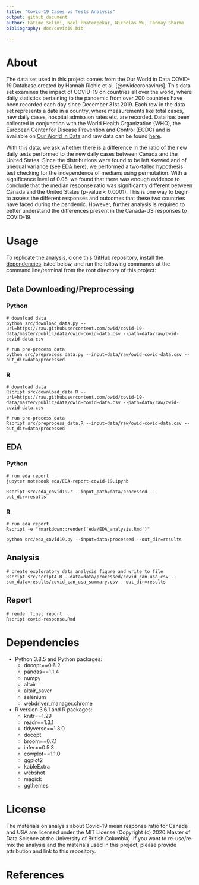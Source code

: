 ```yaml
---
title: "Covid-19 Cases vs Tests Analysis"
output: github_document
author: Fatime Selimi, Neel Phaterpekar, Nicholas Wu, Tanmay Sharma
bibliography: doc/covid19.bib

---
```


# About

The data set used in this project comes from the Our World in Data
COVID-19 Database created by Hannah Richie et al. [@owidcoronavirus]. This data set examines the impact of COVID-19 on countries all
over the world, where daily statistics pertaining to the pandemic from
over 200 countries have been recorded each day since December 31st 2019.
Each row in the data set represents a date in a country, where
measurements like total cases, new daily cases, hospital admission rates
etc. are recorded. Data has been collected in conjunction with the World
Health Organization (WHO), the European Center for Disease Prevention
and Control (ECDC) and is available on [Our World in
Data](https://ourworldindata.org/coronavirus) and raw data can be found
[here](https://raw.githubusercontent.com/owid/covid-19-data/master/public/data/owid-covid-data.csv).

With this data, we ask whether there is a difference in the ratio of the 
new daily tests performed to the new daily cases between Canada and the 
United States. Since the distributions were found to be left skewed and 
of unequal variance (see EDA [here](https://github.com/UBC-MDS/covid-19-cases-vs-tests-analysis/tree/main/eda)), 
we performed a two-tailed hypothesis test checking for 
the independence of medians using permutation. With a significance level of 
0.05, we found that there was enough evidence to conclude that the median 
response ratio was significantly different between Canada and the United States 
(p-value < 0.0001). This is one way to begin to assess the different responses
and outcomes that these two countries have faced during the pandemic. However, 
further analysis is required to better understand the differences present in
the Canada-US responses to COVID-19. 

# Usage

To replicate the analysis, clone this GitHub repository, install the
[dependencies](#dependencies) listed below, and run the following
commands at the command line/terminal from the root directory of this
project:

## Data Downloading/Preprocessing

### Python

    # download data
    python src/download_data.py --url=https://raw.githubusercontent.com/owid/covid-19-data/master/public/data/owid-covid-data.csv --path=data/raw/owid-covid-data.csv
   
    # run pre-process data
    python src/preprocess_data.py --input=data/raw/owid-covid-data.csv --out_dir=data/processed
    
### R 
   
    # download data
    Rscript src/download_data.R --url=https://raw.githubusercontent.com/owid/covid-19-data/master/public/data/owid-covid-data.csv --path=data/raw/owid-covid-data.csv
   
    # run pre-process data
    Rscript src/preprocess_data.R --input=data/raw/owid-covid-data.csv --out_dir=data/processed
 
## EDA  

### Python  
    
    # run eda report
    jupyter notebook eda/EDA-report-covid-19.ipynb
    
    Rscript src/eda_covid19.r --input_path=data/processed --out_dir=results
    
### R

    # run eda report
    Rscript -e "rmarkdown::render('eda/EDA_analysis.Rmd')"
  
    python src/eda_covid19.py --input=data/processed --out_dir=results
    
## Analysis

    # create exploratory data analysis figure and write to file 
    Rscript src/script4.R --data=data/processed/covid_can_usa.csv --sum_data=results/covid_can_usa_summary.csv --out_dir=results

## Report  

    # render final report
    Rscript covid-response.Rmd
    
# Dependencies

-   Python 3.8.5 and Python packages:
    -   docopt==0.6.2
    -   pandas==1.1.4
    -   numpy
    -   altair
    -   altair_saver
    -   selenium 
    -   webdriver_manager.chrome
    
-   R version 3.6.1 and R packages:
    -   knitr==1.29
    -   readr==1.3.1
    -   tidyverse==1.3.0
    -   docopt
    -   broom==0.7.1
    -   infer==0.5.3
    -   cowplot==1.1.0
    -   ggplot2
    -   kableExtra
    -   webshot
    -   magick
    -   ggthemes
    
# License

The materials on analysis about Covid-19 mean response ratio for Canada
and USA are licensed under the MIT License (Copyright (c) 2020 Master of
Data Science at the University of British Columbia). If you want to
re-use/re-mix the analysis and the materials used in this project,
please provide attribution and link to this repository.

# References